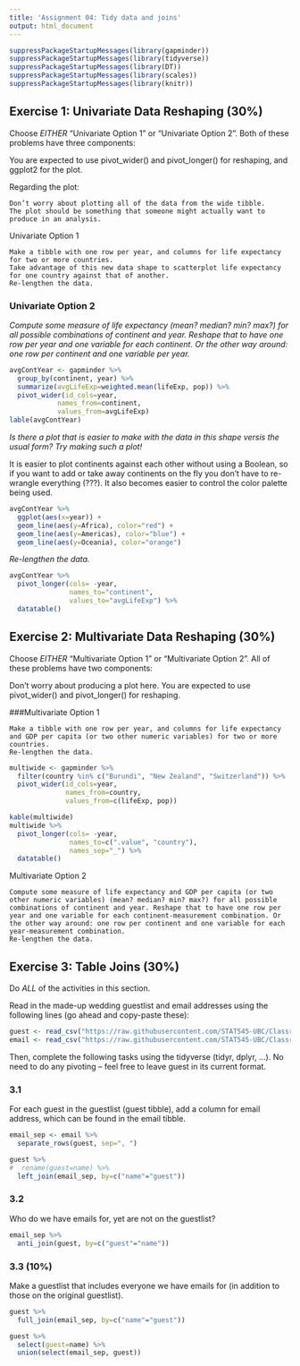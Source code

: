 ```yaml
---
title: 'Assignment 04: Tidy data and joins'
output: html_document
---
```


```r
suppressPackageStartupMessages(library(gapminder))
suppressPackageStartupMessages(library(tidyverse))
suppressPackageStartupMessages(library(DT))
suppressPackageStartupMessages(library(scales))
suppressPackageStartupMessages(library(knitr))
```


## Exercise 1: Univariate Data Reshaping (30%)

Choose *EITHER* “Univariate Option 1” or “Univariate Option 2”. Both of these problems have three components:


You are expected to use pivot_wider() and pivot_longer() for reshaping, and ggplot2 for the plot.

Regarding the plot:

    Don’t worry about plotting all of the data from the wide tibble.
    The plot should be something that someone might actually want to produce in an analysis.

Univariate Option 1

    Make a tibble with one row per year, and columns for life expectancy for two or more countries.
    Take advantage of this new data shape to scatterplot life expectancy for one country against that of another.
    Re-lengthen the data.

### Univariate Option 2
    
*Compute some measure of life expectancy (mean? median? min? max?) for all possible combinations of continent and year. Reshape that to have one row per year and one variable for each continent. Or the other way around: one row per continent and one variable per year.*

```r
avgContYear <- gapminder %>% 
  group_by(continent, year) %>% 
  summarize(avgLifeExp=weighted.mean(lifeExp, pop)) %>% 
  pivot_wider(id_cols=year,
            names_from=continent,
            values_from=avgLifeExp)
lable(avgContYear)
```

*Is there a plot that is easier to make with the data in this shape versis the usual form? Try making such a plot!*

It is easier to plot continents against each other without using a Boolean, so if you want to add or take away continents on the fly you don't have to re-wrangle everything (???). It also becomes easier to control the color palette being used.

```r
avgContYear %>% 
  ggplot(aes(x=year)) +
  geom_line(aes(y=Africa), color="red") +
  geom_line(aes(y=Americas), color="blue") +
  geom_line(aes(y=Oceania), color="orange")
```

*Re-lengthen the data.*

```r
avgContYear %>% 
  pivot_longer(cols= -year,
               names_to="continent",
               values_to="avgLifeExp") %>% 
  datatable()
```


## Exercise 2: Multivariate Data Reshaping (30%)

Choose *EITHER* “Multivariate Option 1” or “Multivariate Option 2”. All of these problems have two components:

Don’t worry about producing a plot here. You are expected to use pivot_wider() and pivot_longer() for reshaping.

###Multivariate Option 1

    Make a tibble with one row per year, and columns for life expectancy and GDP per capita (or two other numeric variables) for two or more countries.
    Re-lengthen the data.
    
```r
multiwide <- gapminder %>% 
  filter(country %in% c("Burundi", "New Zealand", "Switzerland")) %>% 
  pivot_wider(id_cols=year,
              names_from=country,
              values_from=c(lifeExp, pop))

kable(multiwide)
multiwide %>% 
  pivot_longer(cols= -year,
               names_to=c(".value", "country"),
               names_sep="_") %>% 
  datatable()
```


Multivariate Option 2

    Compute some measure of life expectancy and GDP per capita (or two other numeric variables) (mean? median? min? max?) for all possible combinations of continent and year. Reshape that to have one row per year and one variable for each continent-measurement combination. Or the other way around: one row per continent and one variable for each year-measurement combination.
    Re-lengthen the data.


## Exercise 3: Table Joins (30%)

Do *ALL* of the activities in this section.

Read in the made-up wedding guestlist and email addresses using the following lines (go ahead and copy-paste these):

```r
guest <- read_csv("https://raw.githubusercontent.com/STAT545-UBC/Classroom/master/data/wedding/attend.csv")
email <- read_csv("https://raw.githubusercontent.com/STAT545-UBC/Classroom/master/data/wedding/emails.csv")
```

Then, complete the following tasks using the tidyverse (tidyr, dplyr, …). No need to do any pivoting – feel free to leave guest in its current format.

### 3.1 

For each guest in the guestlist (guest tibble), add a column for email address, which can be found in the email tibble.

```r
email_sep <- email %>% 
  separate_rows(guest, sep=", ")

guest %>% 
#  rename(guest=name) %>% 
  left_join(email_sep, by=c("name"="guest"))
```


### 3.2 

Who do we have emails for, yet are not on the guestlist?

```r
email_sep %>% 
  anti_join(guest, by=c("guest"="name"))
```


### 3.3 (10%)

Make a guestlist that includes everyone we have emails for (in addition to those on the original guestlist).

```r
guest %>% 
  full_join(email_sep, by=c("name"="guest"))

guest %>% 
  select(guest=name) %>% 
  union(select(email_sep, guest))
```

